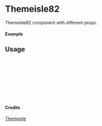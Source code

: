 
<Meta of={Themeisle82} title="Themeisle/Themeisle82" />

# Themeisle82

Themeisle82 component with different props.

#### Example

<Canvas of={Themeisle82.Primary} />

## Usage

```ts
import { Themeisle82 } from "yadl-ui";

const Example = () => {
  return (
      <Themeisle82 />
  );
};

export default Example;
```

#### Credits
[Themeisle](https://themeisle.com/illustrations)
